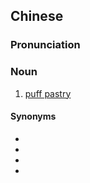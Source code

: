 {{also|千层酥饼}}
==Chinese==
{{zh-forms|s=千层酥饼|type=22}}

===Pronunciation===
{{zh-pron
|m=qiāncéng sūbǐng
|cat=n
}}

===Noun===
{{zh-noun}}

# [[puff pastry]]

====Synonyms====
* {{zh-l|千層餅}}
* {{zh-l|鬆餅}}
* {{zh-l|松塔餅}}
* {{zh-l|酥皮}}